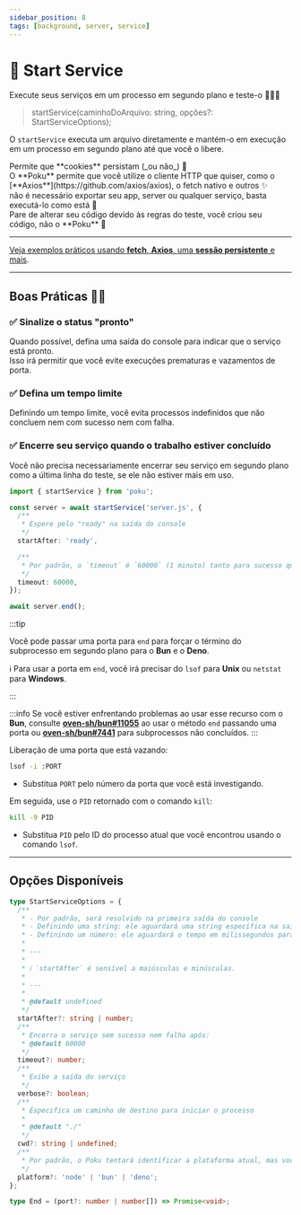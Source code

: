 ```yaml
---
sidebar_position: 8
tags: [background, server, service]
---
```



# 🔁 Start Service

Execute seus serviços em um processo em segundo plano e teste-o 🧑🏻‍🔬

> startService(caminhoDoArquivo: string, opções?: StartServiceOptions);

O `startService` executa um arquivo diretamente e mantém-o em execução em um processo em segundo plano até que você o libere.

<div className='features black'>
  <div className='p'>
    <Success />
    <span>Permite que **cookies** persistam (_ou não_) 🍪</span>
  </div>
  <div className='p'>
    <Success />
    <span>
      O **Poku** permite que você utilize o cliente HTTP que quiser, como o
      [**Axios**](https://github.com/axios/axios), o fetch nativo e outros ✨
    </span>
  </div>
  <div className='p'>
    <Success />
    <span>
      não é necessário exportar seu app, server ou qualquer serviço, basta
      executá-lo como está 🚀
    </span>
  </div>
  <div className='p'>
    <Success />
    <span>
      Pare de alterar seu código devido às regras do teste, você criou seu
      código, não o **Poku** 🩵
    </span>
  </div>
</div>

<hr />

[Veja exemplos práticos usando **fetch**, **Axios**, uma **sessão persistente** e mais](/docs/examples/local-server).

<hr />

## Boas Práticas 👮🏽

### ✅ Sinalize o status "pronto"

Quando possível, defina uma saída do console para indicar que o serviço está pronto. <br />
Isso irá permitir que você evite execuções prematuras e vazamentos de porta.

### ✅ Defina um tempo limite

Definindo um tempo limite, você evita processos indefinidos que não concluem nem com sucesso nem com falha.

### ✅ Encerre seu serviço quando o trabalho estiver concluído

Você não precisa necessariamente encerrar seu serviço em segundo plano como a última linha do teste, se ele não estiver mais em uso.

```ts
import { startService } from 'poku';

const server = await startService('server.js', {
  /**
   * Espere pelo "ready" na saída do console
   */
  startAfter: 'ready',

  /**
   * Por padrão, o `timeout` é `60000` (1 minuto) tanto para sucesso quanto para falha
   */
  timeout: 60000,
});

await server.end();
```

:::tip

Você pode passar uma porta para `end` para forçar o término do subprocesso em segundo plano para o **Bun** e o **Deno**.

ℹ️ Para usar a porta em `end`, você irá precisar do `lsof` para **Unix** ou `netstat` para **Windows**.

:::

:::info
Se você estiver enfrentando problemas ao usar esse recurso com o **Bun**, consulte [**oven-sh/bun#11055**](https://github.com/oven-sh/bun/issues/11055) ao usar o método `end` passando uma porta ou [**oven-sh/bun#7441**](https://github.com/oven-sh/bun/issues/7441) para subprocessos não concluídos.
:::

<FAQ title='Oh não! Eu quebrei, e agora? 🤡'>

Liberação de uma porta que está vazando:

```bash
lsof -i :PORT
```

- Substitua `PORT` pelo número da porta que você está investigando.

Em seguida, use o `PID` retornado com o comando `kill`:

```bash
kill -9 PID
```

- Substitua `PID` pelo ID do processo atual que você encontrou usando o comando `lsof`.

</FAQ>

<hr />

## Opções Disponíveis

```ts
type StartServiceOptions = {
  /**
   * - Por padrão, será resolvido na primeira saída do console
   * - Definindo uma string: ele aguardará uma string específica na saída do console para resolver
   * - Definindo um número: ele aguardará o tempo em milissegundos para resolver
   *
   * ---
   *
   * ℹ️ `startAfter` é sensível a maiúsculas e minúsculas.
   *
   * ---
   *
   * @default undefined
   */
  startAfter?: string | number;
  /**
   * Encerra o serviço sem sucesso nem falha após:
   * @default 60000
   */
  timeout?: number;
  /**
   * Exibe a saída do serviço
   */
  verbose?: boolean;
  /**
   * Especifica um caminho de destino para iniciar o processo
   *
   * @default "./"
   */
  cwd?: string | undefined;
  /**
   * Por padrão, o Poku tentará identificar a plataforma atual, mas você pode especificá-la manualmente
   */
  platform?: 'node' | 'bun' | 'deno';
};

type End = (port?: number | number[]) => Promise<void>;
```
